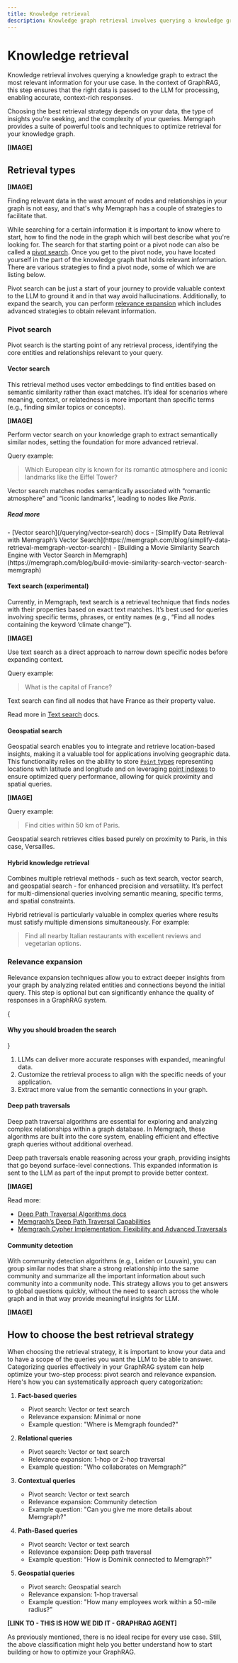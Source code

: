 ```yaml
---
title: Knowledge retrieval
description: Knowledge graph retrieval involves querying a knowledge graph to extract the most relevant information for your use case. 
---
```



# Knowledge retrieval

Knowledge retrieval involves querying a knowledge graph to extract the most
relevant information for your use case. In the context of GraphRAG, this step
ensures that the right data is passed to the LLM for processing, enabling
accurate, context-rich responses.

Choosing the best retrieval strategy depends on your data, the type of insights
you’re seeking, and the complexity of your queries. Memgraph provides a suite of
powerful tools and techniques to optimize retrieval for your knowledge graph.

**[IMAGE]**

## Retrieval types

**[IMAGE]**

Finding relevant data in the wast amount of nodes and relationships in your
graph is not easy, and that's why Memgraph has a couple of strategies to
facilitate that. 

While searching for a certain information it is important to know where to
start, how to find the node in the graph which will best describe what you're
looking for. The search for that starting point or a pivot node can also be
called a [pivot search](#pivot-search). Once you get to the pivot node, you have
located yourself in the part of the knowledge graph that holds relevant
information. There are various strategies to find a pivot node, some of which we
are listing below. 

Pivot search can be just a start of your journey to provide valuable context to
the LLM to ground it and in that way avoid hallucinations. Additionally, to
expand the search, you can perform [relevance expansion](#relevance-expansion)
which includes advanced strategies to obtain relevant information. 


### Pivot search

Pivot search is the starting point of any retrieval process, identifying the
core entities and relationships relevant to your query.

#### Vector search

This retrieval method uses vector embeddings to find entities based on semantic
similarity rather than exact matches. It’s ideal for scenarios where meaning,
context, or relatedness is more important than specific terms (e.g., finding
similar topics or concepts).

**[IMAGE]**

Perform vector search on your knowledge graph to extract semantically similar
nodes, setting the foundation for more advanced retrieval.

Query example: 

> Which European city is known for its romantic atmosphere and iconic landmarks
like the Eiffel Tower?

Vector search matches nodes semantically associated with “romantic atmosphere”
and “iconic landmarks”, leading to nodes like *Paris*.

<h5 className="custom-header">Read more</h5>
- [Vector search](/querying/vector-search) docs
- [Simplify Data Retrieval with Memgraph’s Vector Search](https://memgraph.com/blog/simplify-data-retrieval-memgraph-vector-search)
- [Building a Movie Similarity Search Engine with Vector Search in Memgraph](https://memgraph.com/blog/build-movie-similarity-search-vector-search-memgraph)

#### Text search (experimental)

Currently, in Memgraph, text search is a retrieval technique that finds nodes
with their properties based on exact text matches. It’s best used for queries
involving specific terms, phrases, or entity names (e.g., “Find all nodes
containing the keyword ‘climate change’”).

**[IMAGE]**

Use text search as a direct approach to narrow down specific nodes before expanding context.

Query example: 

> What is the capital of France? 

Text search can find all nodes that have France as their property value.

Read more in [Text search](/querying/text-search) docs.

#### Geospatial search

Geospatial search enables you to integrate and retrieve location-based insights,
making it a valuable tool for applications involving geographic data. This
functionality relies on the ability to store [`Point`
types](/fundamentals/data-types#point) representing locations with latitude and
longitude and on leveraging [point indexes](/fundamentals/indexes#point-index) to ensure
optimized query performance, allowing for quick proximity and spatial queries.

**[IMAGE]**

Query example:

> Find cities within 50 km of Paris.

Geospatial search retrieves cities based purely on proximity to Paris, in this case, Versailles.

#### Hybrid knowledge retrieval

Combines multiple retrieval methods - such as text search, vector search, and
geospatial search - for enhanced precision and versatility. It’s perfect for
multi-dimensional queries involving semantic meaning, specific terms, and
spatial constraints.

Hybrid retrieval is particularly valuable in complex queries where results must
satisfy multiple dimensions simultaneously. For example:

> Find all nearby Italian restaurants with excellent reviews and vegetarian
options.

### Relevance expansion

Relevance expansion techniques allow you to extract deeper insights from your
graph by analyzing related entities and connections beyond the initial query.
This step is optional but can significantly enhance the quality of responses in
a GraphRAG system.

{<h4 className="custom-header">Why you should broaden the search</h4>}

1. LLMs can deliver more accurate responses with expanded, meaningful data.
2. Customize the retrieval process to align with the specific needs of your application.
3. Extract more value from the semantic connections in your graph.

#### Deep path traversals

Deep path traversal algorithms are essential for exploring and analyzing complex
relationships within a graph database. In Memgraph, these algorithms are built
into the core system, enabling efficient and effective graph queries without
additional overhead.

Deep path traversals enable reasoning across your graph, providing insights that
go beyond surface-level connections. This expanded information is sent to the
LLM as part of the input prompt to provide better context.

**[IMAGE]**

Read more:

- [Deep Path Traversal Algorithms
  docs](/advanced-algorithms/deep-path-traversal)
- [Memgraph’s Deep Path Traversal
  Capabilities](https://memgraph.com/blog/memgraph-deep-path-traversal-capabilities)
- [Memgraph Cypher Implementation: Flexibility and Advanced
  Traversals](https://memgraph.com/blog/cypher-implementation-flexibility-and-advanced-traversals)

#### Community detection 

With community detection algorithms (e.g., Leiden or Louvain), you can group
similar nodes that share a strong relationship into the same community and
summarize all the important information about such community into a community
node. This strategy allows you to get answers to global questions quickly,
without the need to search across the whole graph and in that way provide
meaningful insights for LLM. 

**[IMAGE]** 

## How to choose the best retrieval strategy

When choosing the retrieval strategy, it is important to know your data and to
have a scope of the queries you want the LLM to be able to answer. Categorizing
queries effectively in your GraphRAG system can help optimize your two-step
process: pivot search and relevance expansion. Here's how you can systematically
approach query categorization:

1. **Fact-based queries** 
   - Pivot search: Vector or text search  
   - Relevance expansion: Minimal or none
   - Example question: "Where is Memgraph founded?"

2. **Relational queries**
   - Pivot search: Vector or text search
   - Relevance expansion: 1-hop or 2-hop traversal 
   - Example question: "Who collaborates on Memgraph?"

3. **Contextual queries**
   - Pivot search: Vector or text search 
   - Relevance expansion: Community detection  
   - Example question: "Can you give me more details about Memgraph?"

4. **Path-Based queries**
   - Pivot search: Vector or text search
   - Relevance expansion: Deep path traversal  
   - Example question: "How is Dominik connected to Memgraph?"

5. **Geospatial queries**  
   - Pivot search: Geospatial search  
   - Relevance expansion: 1-hop traversal  
   - Example question: "How many employees work within a 50-mile radius?"

**[LINK TO - THIS IS HOW WE DID IT - GRAPHRAG AGENT]**

<Callout>
As previously mentioned, there is no ideal recipe for every use case. Still, the
above classification might help you better understand how to start building or
how to optimize your GraphRAG.
</Callout>

<CommunityLinks/>